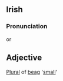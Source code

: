== Irish ==
===Pronunciation===
{{IPA|[b&#690;ogə]}} or {{IPA|[b&#690;egə]}}
==Adjective==
[[Plural]] of [[beag]] '[[small]]'